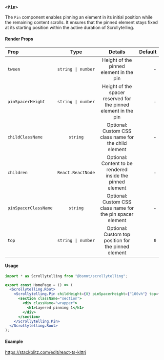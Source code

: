 ### `<Pin>`

The `Pin` component enables pinning an element in its initial position while the remaining content scrolls. It ensures that the pinned element stays fixed at its starting position within the active duration of Scrollytelling.

#### Render Props

| Prop                 |        Type        |                             Details                             | Default |
| :------------------- | :----------------: | :-------------------------------------------------------------: | ------: |
| `tween`              | `string \| number` |             Height of the pinned element in the pin             |       - |
| `pinSpacerHeight`    | `string \| number` | Height of the spacer reserved for the pinned element in the pin |       - |
| `childClassName`     |      `string`      |      Optional: Custom CSS class name for the child element      |       - |
| `children`           | `React.ReactNode`  |   Optional: Content to be rendered inside the pinned element    |       - |
| `pinSpacerClassName` |      `string`      |   Optional: Custom CSS class name for the pin spacer element    |       - |
| `top`                | `string \| number` |      Optional: Custom top position for the pinned element       |     `0` |

#### Usage

```jsx copy
import * as Scrollytelling from "@bsmnt/scrollytelling";

export const HomePage = () => (
  <Scrollytelling.Root>
    <Scrollytelling.Pin childHeight={0} pinSpacerHeight={"100vh"} top={0}>
      <section className="section">
        <div className="wrapper">
          <h1>Layered pinning 1</h1>
        </div>
      </section>
    </Scrollytelling.Pin>
  </Scrollytelling.Root>
);
```

#### Example

https://stackblitz.com/edit/react-ts-kittrj

